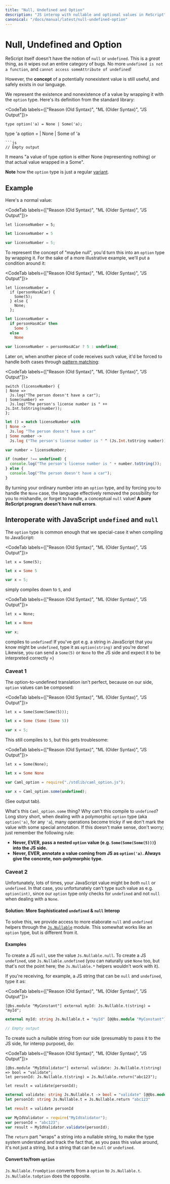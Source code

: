 ```yaml
---
title: "Null, Undefined and Option"
description: "JS interop with nullable and optional values in ReScript"
canonical: "/docs/manual/latest/null-undefined-option"
---
```


# Null, Undefined and Option

ReScript itself doesn't have the notion of `null` or `undefined`. This is a _great_ thing, as it wipes out an entire category of bugs. No more `undefined is not a function`, and `cannot access someAttribute of undefined`!

However, the **concept** of a potentially nonexistent value is still useful, and safely exists in our language.

We represent the existence and nonexistence of a value by wrapping it with the `option` type. Here's its definition from the standard library:

<CodeTab labels={["Reason (Old Syntax)", "ML (Older Syntax)", "JS Output"]}>

```re
type option('a) = None | Some('a);
```
type 'a option = | None | Some of 'a
```
```js
// Empty output
```

</CodeTab>

It means "a value of type option is either None (representing nothing) or that actual value wrapped in a Some".

**Note** how the `option` type is just a regular [variant](variant.md).

## Example

Here's a normal value:

<CodeTab labels={["Reason (Old Syntax)", "ML (Older Syntax)", "JS Output"]}>

```re
let licenseNumber = 5;
```
```ml
let licenseNumber = 5
```
```js
var licenseNumber = 5;
```

</CodeTab>

To represent the concept of "maybe null", you'd turn this into an `option` type by wrapping it. For the sake of a more illustrative example, we'll put a condition around it:

<CodeTab labels={["Reason (Old Syntax)", "ML (Older Syntax)", "JS Output"]}>

```re
let licenseNumber =
  if (personHasACar) {
    Some(5);
  } else {
    None;
  };
```
```ml
let licenseNumber =
  if personHasACar then
    Some 5
  else
    None
```
```js
var licenseNumber = personHasACar ? 5 : undefined;
```

</CodeTab>

Later on, when another piece of code receives such value, it'd be forced to handle both cases through [pattern matching](pattern-matching-destructuring.md):

<CodeTab labels={["Reason (Old Syntax)", "ML (Older Syntax)", "JS Output"]}>

```re
switch (licenseNumber) {
| None =>
  Js.log("The person doesn't have a car");
| Some(number) =>
  Js.log("The person's license number is " ++ Js.Int.toString(number));
};
```
```ml
let () = match licenseNumber with
| None ->
  Js.log "The person doesn't have a car"
| Some number ->
  Js.log ("The person's license number is " ^ (Js.Int.toString number))
```
```js
var number = licenseNumber;

if (number !== undefined) {
  console.log("The person's license number is " + number.toString());
} else {
  console.log("The person doesn't have a car");
}
```

</CodeTab>

By turning your ordinary number into an `option` type, and by forcing you to handle the `None` case, the language effectively removed the possibility for you to mishandle, or forget to handle, a conceptual `null` value! **A pure ReScript program doesn't have null errors**.

## Interoperate with JavaScript `undefined` and `null`

The `option` type is common enough that we special-case it when compiling to JavaScript:

<CodeTab labels={["Reason (Old Syntax)", "ML (Older Syntax)", "JS Output"]}>

```re
let x = Some(5);
```
```ml
let x = Some 5
```
```js
var x = 5;
```

</CodeTab>

simply compiles down to `5`, and

<CodeTab labels={["Reason (Old Syntax)", "ML (Older Syntax)", "JS Output"]}>

```re
let x = None;
```
```ml
let x = None
```
```js
var x;
```

</CodeTab>

compiles to `undefined`! If you've got e.g. a string in JavaScript that you know might be `undefined`, type it as `option(string)` and you're done! Likewise, you can send a `Some(5)` or `None` to the JS side and expect it to be interpreted correctly =)

### Caveat 1

The option-to-undefined translation isn't perfect, because on our side, `option` values can be composed:

<CodeTab labels={["Reason (Old Syntax)", "ML (Older Syntax)", "JS Output"]}>

```re
let x = Some(Some(Some(5)));
```
```ml
let x = Some (Some (Some 5))
```
```js
var x = 5;
```

</CodeTab>

This still compiles to `5`, but this gets troublesome:

<CodeTab labels={["Reason (Old Syntax)", "ML (Older Syntax)", "JS Output"]}>

```re
let x = Some(None);
```
```ml
let x = Some None
```
```js
var Caml_option = require("./stdlib/caml_option.js");

var x = Caml_option.some(undefined);
```

(See output tab).

</CodeTab>

What's this `Caml_option.some` thing? Why can't this compile to `undefined`? Long story short, when dealing with a polymorphic `option` type (aka `option('a)`, for any `'a`), many operations become tricky if we don't mark the value with some special annotation. If this doesn't make sense, don't worry; just remember the following rule:

- **Never, EVER, pass a nested `option` value (e.g. `Some(Some(Some(5)))`) into the JS side.**
- **Never, EVER, annotate a value coming from JS as `option('a)`. Always give the concrete, non-polymorphic type.**

### Caveat 2

Unfortunately, lots of times, your JavaScript value might be _both_ `null` or `undefined`. In that case, you unfortunately can't type such value as e.g. `option(int)`, since our `option` type only checks for `undefined` and not `null` when dealing with a `None`.

#### Solution: More Sophisticated `undefined` & `null` Interop

To solve this, we provide access to more elaborate `null` and `undefined` helpers through the [`Js.Nullable`](api/js/nullable) module. This somewhat works like an `option` type, but is different from it.

#### Examples

To create a JS `null`, use the value `Js.Nullable.null`. To create a JS `undefined`, use `Js.Nullable.undefined` (you can naturally use `None` too, but that's not the point here; the `Js.Nullable.*` helpers wouldn't work with it).

If you're receiving, for example, a JS string that can be `null` and `undefined`, type it as:

<CodeTab labels={["Reason (Old Syntax)", "ML (Older Syntax)", "JS Output"]}>

```re
[@bs.module "MyConstant"] external myId: Js.Nullable.t(string) = "myId";
```
```ml
external myId: string Js.Nullable.t = "myId" [@@bs.module "MyConstant"]
```
```js
// Empty output
```

</CodeTab>

To create such a nullable string from our side (presumably to pass it to the JS side, for interop purpose), do:

<CodeTab labels={["Reason (Old Syntax)", "ML (Older Syntax)", "JS Output"]}>

```re
[@bs.module "MyIdValidator"] external validate: Js.Nullable.t(string) => bool = "validate";
let personId: Js.Nullable.t(string) = Js.Nullable.return("abc123");

let result = validate(personId);
```
```ml
external validate: string Js.Nullable.t -> bool = "validate" [@@bs.module "MyIdValidator"]
let personId: string Js.Nullable.t = Js.Nullable.return "abc123"

let result = validate personId
```
```js
var MyIdValidator = require("MyIdValidator");
var personId = "abc123";
var result = MyIdValidator.validate(personId);
```

</CodeTab>

The `return` part "wraps" a string into a nullable string, to make the type system understand and track the fact that, as you pass this value around, it's not just a string, but a string that can be `null` or `undefined`.

#### Convert to/from `option`

`Js.Nullable.fromOption` converts from a `option` to `Js.Nullable.t`. `Js.Nullable.toOption` does the opposite.
